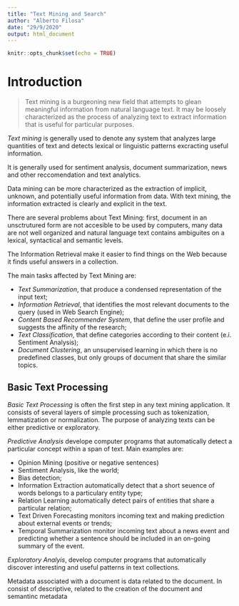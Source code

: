```yaml
---
title: "Text Mining and Search"
author: "Alberto Filosa"
date: "29/9/2020"
output: html_document
---
```


```r
knitr::opts_chunk$set(echo = TRUE)
```

<!-- Lecture 1: 29/09/2020 -->
# Introduction

> Text mining is a burgeoning new field that attempts to glean meaningful information from natural language text. It may be loosely characterized as the process of analyzing text to extract information that is useful for particular purposes.

*Text mining* is generally used to denote any system that analyzes large quantities of text and detects lexical or linguistic patterns excracting useful information.

It is generally used for sentiment analysis, document summarization, news and other reccomendation and text analytics.

Data mining can be more characterized as the extraction of implicit, unknown, and potentially useful information from data. With text mining, the information extracted is clearly and explicit in the text.

There are several problems about Text Mining: first, document in an unsctrutured form are not accesible to be used by computers, many data are not well organized and natural language text contains ambiguites on a lexical, syntactical and semantic levels.

The Information Retrieval make it easier to find things on the Web because it finds useful answers in a collection.

The main tasks affected by Text Mining are:

* *Text Summarization*, that produce a condensed representation of the input text;
* *Information Retrieval*, that  identifies the most relevant documents to the query (used in Web Search Engine);
* *Content Based Recommender System*, that define the user profile and suggests the affinity of the research;
* *Text Classification*, that define categories according to their content (e.i. Sentiment Analysis);
* *Document Clustering*, an unsupervised learning in which there is no predefined classes, but only groups of document that share the similar topics.

<!-- Lecture 2: 01/10/2020 -->
## Basic Text Processing
*Basic Text Processing* is often the first step in any text mining application. It consists of several layers of simple processing such as tokenization, lemmatization or normalization. The purpose of analyzing texts can be either predictive or exploratory.

*Predictive Analysis* develope computer programs that automatically detect a particular concept within a span of text. Main examples are:

* Opinion Mining (positive or negative sentences)
* Sentiment Analysis, like the world; 
* Bias detection;
* Information Extraction automatically detect that a short seuence of words belongs to a particulary entity type;
* Relation Learning automatically detect pairs of entities that share a particular relation;
* Text Driven Forecasting monitors incoming text and making prediction about external events or trends;
* Temporal Summarization monitor incoming text about a news event and predicting whether a sentence should be included in an on-going summary of the event.

*Exploratory Analyis*, develop computer programs that automatically discover interesting and useful patterns in text collections.

Metadata associated with a document is data related to the document. In consist of descriptive, related to the creation of the document and semantinc metadata